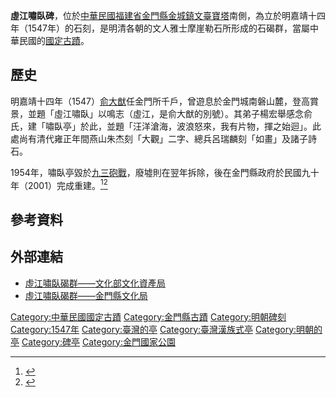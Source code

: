 {{coord|24.3984175985397|N|118.305675322714|E|format=dms|display=title}}
{{tw monument
|name=虛江嘯臥碣群
|formername=
|image=Wentai Pagoda - stones with inscriptions - DSCF9547.JPG
|imagename=嘯臥亭與石碣群外觀
|othername=
|formalname=
|level=[[國定古蹟|國定古蹟]]
|class=碑碣
|time= [[File:Flag_of_Ming_Cheng.svg|24px]] [[明代|大明]][[嘉靖|嘉靖]]十四年（1547年）
|location={{flagicon|Taiwan}}[[金門縣|金門縣]][[金城鎮_(金門縣)|金城鎮]]古城村舊金城南磐山南側
|open=
|cost=
|website=
|reg_url=https://nchdb.boch.gov.tw/assets/advanceSearch/monument/19911123000010
}}
'''虛江嘯臥碑'''，位於[[中華民國|中華民國]][[福建省_(中華民國)|福建省]][[金門縣|金門縣]][[金城鎮_(金門縣)|金城鎮]][[文臺寶塔|文臺寶塔]]南側，為立於明嘉靖十四年（1547年）的石刻，是明清各朝的文人雅士摩崖勒石所形成的石碣群，當屬中華民國的[[國定古蹟|國定古蹟]]。


==歷史==
明嘉靖十四年（1547）[[俞大猷|俞大猷]]任金門所千戶，曾遊息於金門城南磐山麓，登高賞景，並題「虛江嘯臥」以鳴志（虛江，是俞大猷的別號）。其弟子楊宏舉感念俞氏，建「嘯臥亭」於此，並題「汪洋滄海，波浪怒來，我有片物，揮之始迴」。此處尚有清代雍正年間燕山朱杰刻「大觀」二字、總兵呂瑞麟刻「如畫」及諸子詩石。

1954年，嘯臥亭毀於[[九三砲戰|九三砲戰]]，廢墟則在翌年拆除，後在金門縣政府於民國九十年（2001）完成重建。<ref>{{Cite book|author=施添福、陳國川、高銘澤|editor=張鴻銘|title=臺灣地名辭書·金門縣|publisher=國史館臺灣文獻館|date=2014年9月|pages=61|ISBN=978-986-04-1907-8|language=zh-tw}}</ref><ref>{{cite web|url=https://nchdb.boch.gov.tw/assets/advanceSearch/monument/19911123000010 |title=虛江嘯臥碣群——文化部文化資產局}}</ref>

== 參考資料==
{{reflist}}

==外部連結==
*[https://nchdb.boch.gov.tw/assets/advanceSearch/monument/19911123000010 虛江嘯臥碣群——文化部文化資產局]
*[http://cabkc.kinmen.gov.tw/asset?uid=75&pid=249 虛江嘯臥碣群——金門縣文化局]
{{Commons cat|Xu Jiang Xiao Wo Stone Inscription}}

{{中華民國國定古蹟}}
{{金門縣文化資產}}
[[Category:中華民國國定古蹟|Category:中華民國國定古蹟]]
[[Category:金門縣古蹟|Category:金門縣古蹟]]
[[Category:明朝碑刻|Category:明朝碑刻]]
[[Category:1547年|Category:1547年]]
[[Category:臺灣的亭|Category:臺灣的亭]]
[[Category:臺灣漢族式亭|Category:臺灣漢族式亭]]
[[Category:明朝的亭|Category:明朝的亭]]
[[Category:碑亭|Category:碑亭]]
[[Category:金門國家公園|Category:金門國家公園]]